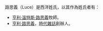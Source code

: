{{Disambig|cat=三字人名消歧義}}

路思義（Luce）是西洋姓氏，以其作為姓氏者有：

*[[亨利·溫特斯·路思義|亨利·溫特斯·路思義]]牧師。
*[[亨利·路思義|亨利·路思義]]，[[時代雜誌|時代雜誌]]創辦人。